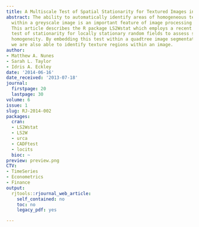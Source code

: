 ```yaml
---
title: A Multiscale Test of Spatial Stationarity for Textured Images in R
abstract: The ability to automatically identify areas of homogeneous texture present
  within a greyscale image is an important feature of image processing algorithms.
  This article describes the R package LS2Wstat which employs a recent wavelet-based
  test of stationarity for locally stationary random fields to assess such spatial
  homogeneity. By embedding this test within a quadtree image segmentation procedure
  we are also able to identify texture regions within an image.
author:
- Matthew A. Nunes
- Sarah L. Taylor
- Idris A. Eckley
date: '2014-06-16'
date_received: '2013-07-18'
journal:
  firstpage: 20
  lastpage: 30
volume: 6
issue: 1
slug: RJ-2014-002
packages:
  cran:
  - LS2Wstat
  - LS2W
  - urca
  - CADFtest
  - locits
  bioc: ~
preview: preview.png
CTV:
- TimeSeries
- Econometrics
- Finance
output:
  rjtools::rjournal_web_article:
    self_contained: no
    toc: no
    legacy_pdf: yes

---
```

